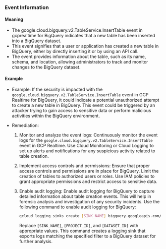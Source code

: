 
### Event Information

#### Meaning

- The google.cloud.bigquery.v2.TableService.InsertTable event in gcprealtime for BigQuery indicates that a new table has been inserted into a BigQuery dataset.
- This event signifies that a user or application has created a new table in BigQuery, either by directly inserting it or by using an API call.
- The event provides information about the table, such as its name, schema, and location, allowing administrators to track and monitor changes to the BigQuery dataset.

#### Example

- Example: If the security is impacted with the `google.cloud.bigquery.v2.TableService.InsertTable` event in GCP Realtime for BigQuery, it could indicate a potential unauthorized attempt to create a new table in BigQuery. This event could be triggered by an attacker trying to gain access to sensitive data or perform malicious activities within the BigQuery environment.

- Remediation:
  1. Monitor and analyze the event logs: Continuously monitor the event logs for the `google.cloud.bigquery.v2.TableService.InsertTable` event in GCP Realtime. Use Cloud Monitoring or Cloud Logging to set up alerts and notifications for any suspicious activity related to table creation.
  
  2. Implement access controls and permissions: Ensure that proper access controls and permissions are in place for BigQuery. Limit the creation of tables to authorized users or roles. Use IAM policies to grant appropriate permissions and restrict access to sensitive data.
  
  3. Enable audit logging: Enable audit logging for BigQuery to capture detailed information about table creation events. This will help in forensic analysis and investigation of any security incidents. Use the following command to enable audit logging for BigQuery:
  
     ```bash
     gcloud logging sinks create [SINK_NAME] bigquery.googleapis.com/projects/[PROJECT_ID]/datasets/[DATASET_ID] --log-filter='protoPayload.methodName="google.cloud.bigquery.v2.TableService.InsertTable"'
     ```
     
     Replace `[SINK_NAME]`, `[PROJECT_ID]`, and `[DATASET_ID]` with appropriate values. This command creates a logging sink that exports logs matching the specified filter to a BigQuery dataset for further analysis.

